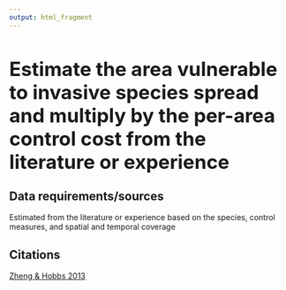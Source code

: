 ```yaml
---
output: html_fragment
---
```


<style type="text/css">
  h1{
  font-size: 2.5em;
}
</style>

# Estimate the area vulnerable to invasive species spread and multiply by the per-area control cost from the literature or experience

## Data requirements/sources
Estimated from the literature or experience based on the species, control measures, and spatial and temporal coverage
  
## Citations
[Zheng & Hobbs 2013](https://hobbsgroup.johnshopkins.edu/docs/papers/ASCE_Dam_Safety_pzheng_bhobbs_Rev_09052011_figs.pdf)